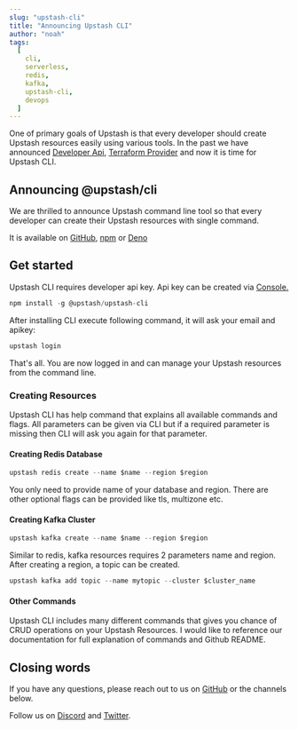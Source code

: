 ```yaml
---
slug: "upstash-cli"
title: "Announcing Upstash CLI"
author: "noah"
tags:
  [
    cli,
    serverless,
    redis,
    kafka,
    upstash-cli,
    devops
  ]
---
```


One of primary goals of Upstash is that every developer should create Upstash resources easily using various tools.
In the past we have announced [Developer Api](https://developer.upstash.com/), [Terraform Provider](https://upstash.com/blog/redis-terraform) and now it is time for Upstash CLI.


## Announcing @upstash/cli
We are thrilled to announce Upstash command line tool so that every developer can create their Upstash resources with single command.

It is available on [GitHub](https://github.com/upstash/upstash-cli), [npm](https://www.npmjs.com/package/@upstash/cli) or [Deno](https://deno.land/x/upstash_cli)


## Get started

Upstash CLI requires developer api key. Api key can be created via [Console.](https://docs.upstash.com/redis/account/developerapi)

```ts
npm install -g @upstash/upstash-cli
```

After installing CLI execute following command, it will ask your email and apikey:

```ts
upstash login
```
That's all. You are now logged in and can manage your Upstash resources from the command line.


### Creating Resources

Upstash CLI has help command that explains all available commands and flags.
All parameters can be given via CLI but if a  required parameter is missing then CLI will ask you again for that parameter.


#### Creating Redis Database

```ts
upstash redis create --name $name --region $region
```
You only need to provide name of your database and region. There are other optional flags can be provided like tls, multizone etc.


#### Creating Kafka Cluster

```ts
upstash kafka create --name $name --region $region
```

Similar to redis, kafka resources requires 2 parameters name and region. After creating a region, a topic can be created.

```ts
upstash kafka add topic --name mytopic --cluster $cluster_name
```

#### Other Commands

Upstash CLI includes many different commands that gives you chance of CRUD operations on your Upstash Resources.
I would like to reference our documentation for full explanation of commands and Github README.

## Closing words

If you have any questions, please reach out to us on [GitHub](https://github.com/upstash/upstash-cli/issues/new) or the channels below.

Follow us
on [Discord](https://discord.com/invite/w9SenAtbme)
and [Twitter](https://twitter.com/upstash).
